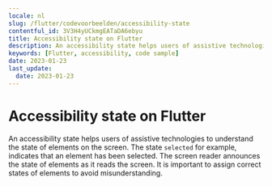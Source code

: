 ```yaml
---
locale: nl
slug: /flutter/codevoorbeelden/accessibility-state
contentful_id: 3V3H4yUCkmgEATaDA6ebyu
title: Accessibility state on Flutter
description: An accessibility state helps users of assistive technologies to understand the state of elements on the screen.
keywords: [Flutter, accessibility, code sample]
date: 2023-01-23
last_update:
  date: 2023-01-23
---
```


# Accessibility state on Flutter

An accessibility state helps users of assistive technologies to understand the state of elements on the screen. The state `selected` for example, indicates that an element has been selected. The screen reader announces the state of elements as it reads the screen. It is important to assign correct states of elements to avoid misunderstanding.

<CodeSample id="accessibility-state" platform="flutter" locale="nl"/>
